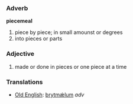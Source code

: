 ===Adverb===
'''piecemeal''' 

# piece by piece; in small amounst or degrees
# into pieces or parts

===Adjective===

# made or done in pieces or one piece at a time


===Translations===
*[[Old English]]: [[brytmǽlum]] ''adv''